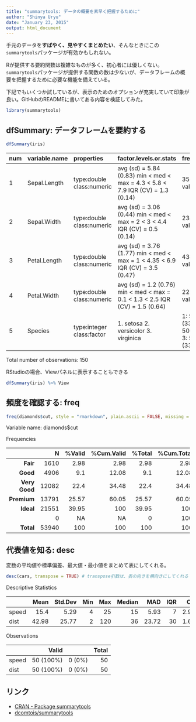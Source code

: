 ```yaml
---
title: "summarytools: データの概要を素早く把握するために"
author: "Shinya Uryu"
date: "January 23, 2015"
output: html_document
---
```


手元のデータを**すばやく、見やすくまとめたい**、そんなときにこの`summarytools`パッケージが有効かもしれない。

Rが提供する要約関数は複雑なものが多く、初心者には優しくない。`summarytools`パッケージが提供する関数の数は少ないが、データフレームの概要を把握するために必要な機能を備えている。

下記でもいくつか試しているが、表示のためのオプションが充実していて印象が良い。GitHubのREADMEに書いてある内容を検証してみた。

```r
library(summarytools)
```

## dfSummary: データフレームを要約する

```r
dfSummary(iris)
```

-----------------------------------------------------------------------------------------------------
num   variable.name   properties    factor.levels.or.stats            frequencies        n.valid     
----- --------------- ------------- --------------------------------- ------------------ ------------
1     Sepal.Length    type:double   avg (sd) = 5.84 (0.83)            35 distinct values 150 (100.0%)
                      class:numeric min < med < max = 4.3 < 5.8 < 7.9                                
                                    IQR (CV) = 1.3 (0.14)                                            

2     Sepal.Width     type:double   avg (sd) = 3.06 (0.44)            23 distinct values 150 (100.0%)
                      class:numeric min < med < max = 2 < 3 < 4.4                                    
                                    IQR (CV) = 0.5 (0.14)                                            

3     Petal.Length    type:double   avg (sd) = 3.76 (1.77)            43 distinct values 150 (100.0%)
                      class:numeric min < med < max = 1 < 4.35 < 6.9                                 
                                    IQR (CV) = 3.5 (0.47)                                            

4     Petal.Width     type:double   avg (sd) = 1.2 (0.76)             22 distinct values 150 (100.0%)
                      class:numeric min < med < max = 0.1 < 1.3 < 2.5                                
                                    IQR (CV) = 1.5 (0.64)                                            

5     Species         type:integer  1. setosa                         1: 50 (33.3%)      150 (100.0%)
                      class:factor  2. versicolor                     2: 50 (33.3%)                  
                                    3. virginica                      3: 50 (33.3%)                  
-----------------------------------------------------------------------------------------------------

Total number of observations: 150

RStudioの場合、Viewパネルに表示することもできる

```r
dfSummary(iris) %>% View
```

## 頻度を確認する: freq

```r
freq(diamonds$cut, style = "rmarkdown", plain.ascii = FALSE, missing = "---")
```

Variable name:  diamonds$cut

Frequencies

|          &nbsp; |     N |   %Valid |   %Cum.Valid |   %Total |   %Cum.Total |
|----------------:|------:|---------:|-------------:|---------:|-------------:|
|        **Fair** |  1610 |     2.98 |         2.98 |     2.98 |         2.98 |
|        **Good** |  4906 |      9.1 |        12.08 |      9.1 |        12.08 |
|   **Very Good** | 12082 |     22.4 |        34.48 |     22.4 |        34.48 |
|     **Premium** | 13791 |    25.57 |        60.05 |    25.57 |        60.05 |
|       **Ideal** | 21551 |    39.95 |          100 |    39.95 |          100 |
|        **<NA>** |     0 |       NA |           NA |        0 |          100 |
|       **Total** | 53940 |      100 |          100 |      100 |          100 |

## 代表値を知る: desc

変数の平均値や標準偏差、最大値・最小値をまとめて表にしてくれる。

```r
desc(cars, transpose = TRUE) # transpose引数は、表の向きを横向きにしてくれる
```

Descriptive Statistics

              Mean   Std.Dev   Min   Max   Median   MAD   IQR   CV   Skewness   SE.Skewness   Kurtosis
----------- ------ --------- ----- ----- -------- ----- ----- ---- ---------- ------------- ----------
      speed   15.4      5.29     4    25       15  5.93     7 2.91      -0.11          0.34      -0.67
       dist  42.98     25.77     2   120       36 23.72    30 1.67       0.76          0.34       0.12


Observations

                Valid   <NA>   Total
----------- --------- ------ -------
      speed 50 (100%) 0 (0%)      50
       dist 50 (100%) 0 (0%)      50

## リンク

* [CRAN - Package summarytools](http://cran.r-project.org/web/packages/summarytools/)
* [dcomtois/summarytools](https://github.com/dcomtois/summarytools)
